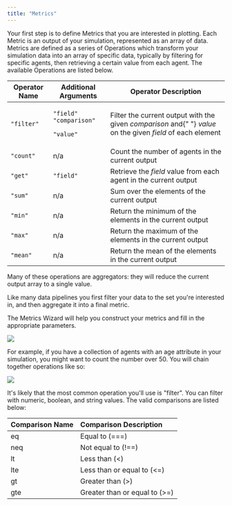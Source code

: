 ```yaml
---
title: "Metrics"
---
```


Your first step is to define Metrics that you are interested in plotting. Each Metric is an output of your simulation, represented as an array of data. Metrics are defined as a series of Operations which transform your simulation data into an array of specific data, typically by filtering for specific agents, then retrieving a certain value from each agent. The available Operations are listed below.

<table className="docs-table">
  <thead>
    <tr>
      <th className="text-left">Operator Name</th>
      <th className="text-left">Additional Arguments</th>
      <th className="text-left">Operator Description</th>
    </tr>
  </thead>
  <tbody>
    <tr>
      <td className="text-left">
        <code>&quot;filter&quot;</code>
      </td>
      <td className="text-left">
        <p>
          <code>&quot;field&quot;</code> <code>&quot;comparison&quot;</code>
        </p>
        <p>
          <code>&quot;value&quot;</code>
        </p>
      </td>
      <td className="text-left">
        Filter the current output with the given <em>comparison</em> and{" "}
        <em>value</em> on the given <em>field</em> of each element
      </td>
    </tr>
    <tr>
      <td className="text-left">
        <code>&quot;count&quot;</code>
      </td>
      <td className="text-left">n/a</td>
      <td className="text-left">
        Count the number of agents in the current output
      </td>
    </tr>
    <tr>
      <td className="text-left">
        <code>&quot;get&quot;</code>
      </td>
      <td className="text-left">
        <code>&quot;field&quot;</code>
      </td>
      <td className="text-left">
        Retrieve the <em>field</em> value from each agent in the current output
      </td>
    </tr>
    <tr>
      <td className="text-left">
        <code>&quot;sum&quot;</code>
      </td>
      <td className="text-left">n/a</td>
      <td className="text-left">Sum over the elements of the current output</td>
    </tr>
    <tr>
      <td className="text-left">
        <code>&quot;min&quot;</code>
      </td>
      <td className="text-left">n/a</td>
      <td className="text-left">
        Return the minimum of the elements in the current output
      </td>
    </tr>
    <tr>
      <td className="text-left">
        <code>&quot;max&quot;</code>
      </td>
      <td className="text-left">n/a</td>
      <td className="text-left">
        Return the maximum of the elements in the current output
      </td>
    </tr>
    <tr>
      <td className="text-left">
        <code>&quot;mean&quot;</code>
      </td>
      <td className="text-left">n/a</td>
      <td className="text-left">
        Return the mean of the elements in the current output
      </td>
    </tr>
  </tbody>
</table>

Many of these operations are aggregators: they will reduce the current output array to a single value.

Like many data pipelines you first filter your data to the set you're interested in, and then aggregate it into a final metric.

The Metrics Wizard will help you construct your metrics and fill in the appropriate parameters.

![](https://cdn-us1.hash.ai/site/docs/analysis-metrics-1.png)

For example, if you have a collection of agents with an age attribute in your simulation, you might want to count the number over 50. You will chain together operations like so:

![](https://cdn-us1.hash.ai/site/docs/analysis-metrics-2.png)

It's likely that the most common operation you'll use is "filter". You can filter with numeric, boolean, and string values. The valid comparisons are listed below:

| Comparison Name | Comparison Description |
| :--- | :--- |
| eq | Equal to \(===\) |
| neq | Not equal to \(!==\) |
| lt | Less than \(&lt;\) |
| lte | Less than or equal to \(&lt;=\) |
| gt | Greater than \(&gt;\) |
| gte | Greater than or equal to \(&gt;=\) |
